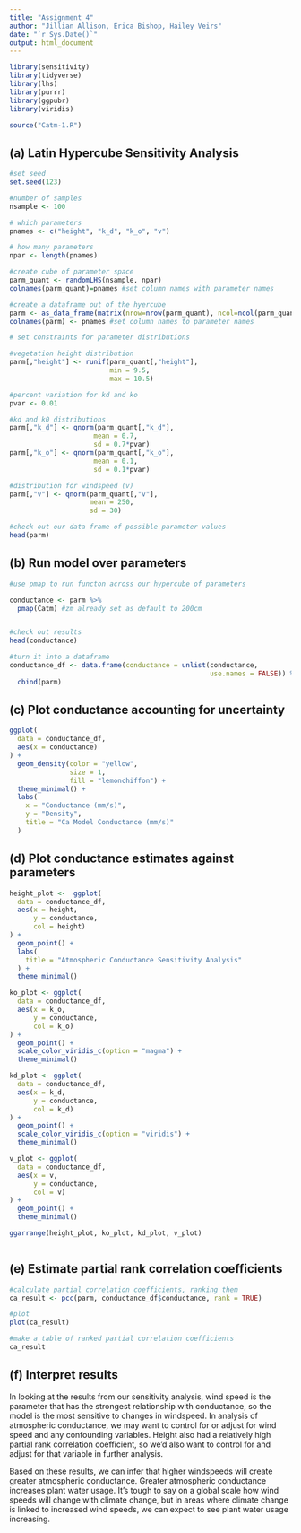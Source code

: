```yaml
---
title: "Assignment 4"
author: "Jillian Allison, Erica Bishop, Hailey Veirs"
date: "`r Sys.Date()`"
output: html_document
---
```


```r

library(sensitivity)
library(tidyverse)
library(lhs)
library(purrr)
library(ggpubr)
library(viridis)

```

```r
source("Catm-1.R")

```

## (a) Latin Hypercube Sensitivity Analysis

```r

#set seed
set.seed(123)

#number of samples
nsample <- 100

# which parameters
pnames <- c("height", "k_d", "k_o", "v")

# how many parameters
npar <- length(pnames)

#create cube of parameter space
parm_quant <- randomLHS(nsample, npar)
colnames(parm_quant)=pnames #set column names with parameter names

#create a dataframe out of the hyercube
parm <- as_data_frame(matrix(nrow=nrow(parm_quant), ncol=ncol(parm_quant)))
colnames(parm) <- pnames #set column names to parameter names

# set constraints for parameter distributions

#vegetation height distribution
parm[,"height"] <- runif(parm_quant[,"height"],
                         min = 9.5,
                         max = 10.5)

#percent variation for kd and ko
pvar <- 0.01

#kd and k0 distributions
parm[,"k_d"] <- qnorm(parm_quant[,"k_d"],
                     mean = 0.7,
                     sd = 0.7*pvar)
parm[,"k_o"] <- qnorm(parm_quant[,"k_o"],
                     mean = 0.1,
                     sd = 0.1*pvar)

#distribution for windspeed (v)
parm[,"v"] <- qnorm(parm_quant[,"v"],
                    mean = 250,
                    sd = 30)

#check out our data frame of possible parameter values
head(parm)

```
## (b) Run model over parameters

```r

#use pmap to run functon across our hypercube of parameters

conductance <- parm %>% 
  pmap(Catm) #zm already set as default to 200cm


#check out results
head(conductance)

#turn it into a dataframe
conductance_df <- data.frame(conductance = unlist(conductance,
                                                  use.names = FALSE)) %>% 
  cbind(parm)

```

## (c) Plot conductance accounting for uncertainty

```r


ggplot(
  data = conductance_df,
  aes(x = conductance)
) +
  geom_density(color = "yellow",
               size = 1,
               fill = "lemonchiffon") +
  theme_minimal() +
  labs(
    x = "Conductance (mm/s)",
    y = "Density",
    title = "Ca Model Conductance (mm/s)"
  )


```


## (d) Plot conductance estimates against parameters

```r

height_plot <-  ggplot(
  data = conductance_df,
  aes(x = height,
      y = conductance,
      col = height)
) +
  geom_point() +
  labs(
    title = "Atmospheric Conductance Sensitivity Analysis"
  ) +
  theme_minimal()

ko_plot <- ggplot(
  data = conductance_df,
  aes(x = k_o,
      y = conductance,
      col = k_o)
) +
  geom_point() +
  scale_color_viridis_c(option = "magma") +
  theme_minimal()

kd_plot <- ggplot(
  data = conductance_df,
  aes(x = k_d,
      y = conductance,
      col = k_d)
) +
  geom_point() +
  scale_color_viridis_c(option = "viridis") +
  theme_minimal()

v_plot <- ggplot(
  data = conductance_df,
  aes(x = v,
      y = conductance,
      col = v)
) +
  geom_point() +
  theme_minimal()

ggarrange(height_plot, ko_plot, kd_plot, v_plot)



```
## (e) Estimate partial rank correlation coefficients 

```r

#calculate partial correlation coefficients, ranking them
ca_result <- pcc(parm, conductance_df$conductance, rank = TRUE)

#plot
plot(ca_result)

#make a table of ranked partial correlation coefficients
ca_result


```
## (f) Interpret results

In looking at the results from our sensitivity analysis, wind speed is the parameter that has the strongest relationship with conductance, so the model is the most sensitive to changes in windspeed. In analysis of atmospheric conductance, we may want to control for or adjust for wind speed and any confounding variables. Height also had a relatively high partial rank correlation coefficient, so we'd also want to control for and adjust for that variable in further analysis. 

Based on these results, we can infer that higher windspeeds will create greater atmospheric conductance. Greater atmospheric conductance increases plant water usage. It's tough to say on a global scale how wind speeds will change with climate change, but in areas where climate change is linked to increased wind speeds, we can expect to see plant water usage increasing. 



